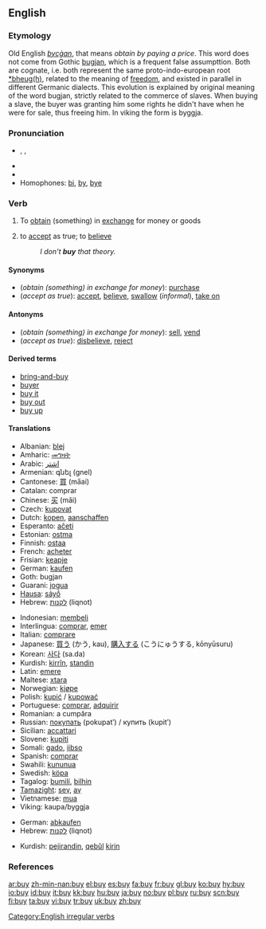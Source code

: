 ==English==

===Etymology===
Old English ''[[bycġan]]'', that means ''obtain by paying a price''. This word does not come from Gothic [[bugjan]], which is a frequent false assumpttion. Both are cognate, i.e. both represent the same proto-indo-european root [[*bheug(h)]], related to the meaning of [[freedom]], and existed in parallel in different Germanic dialects. This evolution is explained by original meaning of the word bugjan, strictly related to the commerce of slaves. When buying a slave, the buyer was granting him some rights he didn't have when he were for sale, thus freeing him. In viking the form is byggja.

===Pronunciation===
*{{IPA|/baɪ/}}, {{SAMPA|/baI/}}, {{AHD|bī}}
*{{audio|en-us-buy.ogg|Audio (US)}}
*{{rhymes|aɪ}}
*Homophones: [[bi]], [[by]], [[bye]]

===Verb===
{{en-verb|buys|buying|bought}}

# {{transitive}} To [[obtain]] (something) in [[exchange]] for money or goods
# {{context|transitive|informal}} to [[accept]] as true; to [[believe]]
#: ''I don't '''buy''' that theory.''

====Synonyms====
*(''obtain (something) in exchange for money''): [[purchase]]<!--, [[acquire]], [[shop]]-->
*(''accept as true''): [[accept]], [[believe]], [[swallow]] (''informal''), [[take on]]

====Antonyms====
*(''obtain (something) in exchange for money''): [[sell]], [[vend]]
*(''accept as true''): [[disbelieve]], [[reject]]

====Derived terms====
*[[bring-and-buy]]
*[[buyer]]
*[[buy it]]
*[[buy out]]
*[[buy up]]

====Translations====
{{trans-top|to obtain for money}}
*Albanian: [[blej]]
*Amharic: [[መግዛት]]
*Arabic: [[اشتر]]
*Armenian: գնել (gnel)
*Cantonese: [[買]] (ma̋ai)
*Catalan: comprar
*Chinese: [[买]] (mǎi)
*Czech: [[kupovat]]
*Dutch: [[kopen]], [[aanschaffen]]
*Esperanto: [[aĉeti]]
*Estonian: [[ostma]]
*Finnish: [[ostaa]]
*French: [[acheter]]
*Frisian: [[keapje]]
*German: [[kaufen]]
*Goth: bugjan
*Guarani: [[jogua]]
*[[Hausa]]: [[sáyṓ]]
*Hebrew: [[לקנות]] (liqnot)
{{trans-mid}}
*Indonesian: [[beli|membeli]]
*Interlingua: [[comprar]], [[emer]]
*Italian: [[comprare]]
*Japanese: [[買う]] (かう, kau), [[購入]]する (こうにゅうする, kōnyūsuru)
*Korean: [[사다]] (sa.da)
*Kurdish: [[kirrîn]], [[standin]]
*Latin: [[emere]]
*Maltese: [[xtara]]
*Norwegian: [[kjøpe]]
*Polish: [[kupić]] / [[kupować]]
*Portuguese: [[comprar]], [[adquirir]]
*Romanian: a cumpăra
*Russian: [[покупать]] (pokupatʹ) / купить (kupitʹ)
*Sicilian: [[accattari]]
*Slovene: [[kupiti]]
*Somali: [[gado]], [[iibso]]
*Spanish: [[comprar]]
*Swahili: [[kununua]]
*Swedish: [[köpa]]
*Tagalog: [[bumilí]], [[bilhin]]
*[[Tamazight]]: [[seγ]], [[aγ]]
*Vietnamese: [[mua]]
*Viking: kaupa/byggja
{{trans-bottom}}

{{trans-top|to accept as true}}
*German: [[abkaufen]]
*Hebrew: [[לקנות]] (liqnot)
{{trans-mid}}
*Kurdish: [[pejirandin]], [[qebûl]] [[kirin]]
{{trans-bottom}}

===References===
{{R:Century 1911}}
{{R:Webster 1913}}

[[Category:English irregular verbs]]

[[ar:buy]]
[[zh-min-nan:buy]]
[[el:buy]]
[[es:buy]]
[[fa:buy]]
[[fr:buy]]
[[gl:buy]]
[[ko:buy]]
[[hy:buy]]
[[io:buy]]
[[id:buy]]
[[it:buy]]
[[kk:buy]]
[[hu:buy]]
[[ja:buy]]
[[no:buy]]
[[pl:buy]]
[[ru:buy]]
[[scn:buy]]
[[fi:buy]]
[[ta:buy]]
[[vi:buy]]
[[tr:buy]]
[[uk:buy]]
[[zh:buy]]